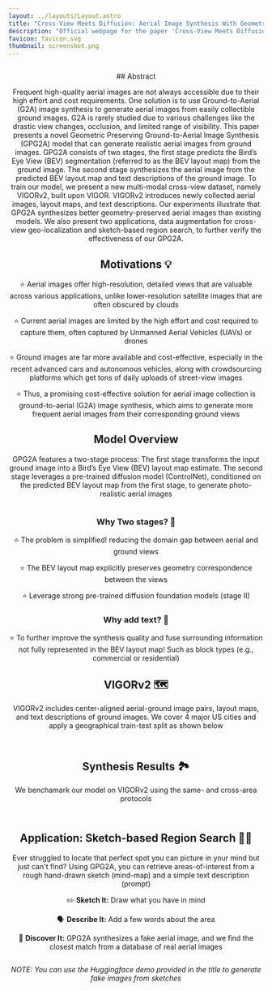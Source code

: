 ```yaml
---
layout: ../layouts/Layout.astro
title: "Cross-View Meets Diffusion: Aerial Image Synthesis With Geometry And Text Guidance"
description: "Official webpage for the paper 'Cross-View Meets Diffusion: Aerial Image Synthesis With Geometry And Text Guidance'"
favicon: favicon.svg
thumbnail: screenshot.png
---
```






<Header
  title={frontmatter.title}
  authors={[
    {
      name: "Ahmad Arrabi",
      url: "https://ahmadarrabi.github.io",
      notes: ["1†"],
    },
    {
      name: "Xiaohan Zhang",
      url: "https://zxh009123.github.io",
      notes: ["1†"],
    },
    {
      name: "Waqas Sultani",
      url: "https://waqassultani.github.io/",
      notes: ['2']
    },
    {
      name: "Chen Chen",
      url: "https://www.crcv.ucf.edu/chenchen/index.html",
      notes: ['3']
    },
    {
      name: "Safwan Wshah",
      url: "https://www.wshahaigroup.com/",
      notes: ["1*"],
    },
  ]}
  insitute={[
    {
      symbol: "1",
      text: "Vermont Artificial Intelligence", 
    },
  ]}
  institutions={[
    {
      symbol: "1",
      text: "Vermont Artificial Intelligence Lab, Department of Computer Science, University of Vermont",
    },
    {
      symbol: "2",
      text: "Intelligent Machines Lab, Information Technology University",
    },
    {
      symbol: "3",
      text: "Center for Research in Computer Vision, University of Central Florida",
    },
  ]}
  conference="WACV 2025"
  notes={[
    {
      symbol: "†",
      text: "Equal contribution",
    },
    {
      symbol: "*",
      text: "Corresponding and senior author",
    },
  ]}
  links={[
    {
      name: "Paper",
      url: "https://openaccess.thecvf.com/content/WACV2025/html/Arrabi_Cross-View_Meets_Diffusion_Aerial_Image_Synthesis_with_Geometry_and_Text_WACV_2025_paper.html",
      icon: "fa-solid:file-pdf",
    },
    {
      name: "Code",
      url: "https://github.com/AhmadArrabi/GPG2A",
      icon: "mdi:github",
    },
    {
      name: "arXiv",
      url: "https://arxiv.org/abs/2408.04224",
      icon: "academicons:arxiv",
    },
    {
      name: "Demo",
      url: "https://huggingface.co/spaces/ahmadarrabi/test_sketch",
      icon: "logos:hugging-face-icon",
    },
  ]}
  />

<Figure
    caption=""
  >
    <Image source={demo} altText=""/>
</Figure>
## Abstract

<p style={{ textAlign: "justify" }}>Frequent high-quality aerial images are not always accessible due to their high effort and cost requirements. One solution is to use Ground-to-Aerial (G2A) image synthesis to generate aerial images from easily collectible ground images. G2A is rarely studied due to various challenges like the drastic view changes, occlusion, and limited range of visibility.  This paper presents a novel Geometric Preserving Ground-to-Aerial Image Synthesis (GPG2A) model that can generate realistic aerial images from ground images.  GPG2A consists of two stages, the first stage predicts the Bird’s Eye View (BEV) segmentation (referred to as the BEV layout map) from the ground image. The second stage synthesizes the aerial image from the predicted BEV layout map and text descriptions of the ground image. To train our model, we present a new multi-modal cross-view dataset, namely VIGORv2, built upon VIGOR. VIGORv2 introduces newly collected aerial images, layout maps, and text descriptions. Our experiments illustrate that GPG2A synthesizes better geometry-preserved aerial images than existing models. We also present two applications, data augmentation for cross-view geo-localization and sketch-based region search, to further verify the effectiveness of our GPG2A.</p>

## Motivations 💡

<p style={{ textAlign: "justify" }}>⭐ Aerial images offer high-resolution, detailed views that are valuable across various applications, unlike lower-resolution satellite images that are often obscured by clouds</p>
<p style={{ textAlign: "justify" }}>⭐ Current aerial images are limited by the high effort and cost required to capture them, often captured by Unmanned Aerial Vehicles (UAVs) or drones </p>
<p style={{ textAlign: "justify" }}>⭐ Ground images are far more available and cost-effective, especially in the recent advanced cars and autonomous vehicles, along with crowdsourcing platforms which get tons of daily uploads of street-view images </p>
<p style={{ textAlign: "justify" }}>⭐ Thus, a promising cost-effective solution for aerial image collection is ground-to-aerial (G2A) image synthesis, which aims to generate more frequent aerial images from their corresponding ground views </p>

## Model Overview

<p style={{ textAlign: "jusftify" }}> GPG2A features a two-stage process: The first stage transforms the input ground image into a Bird’s Eye View (BEV) layout map estimate. The second stage leverages a pre-trained diffusion model (ControlNet), conditioned on the predicted BEV layout map from the first stage, to generate photo-realistic aerial images</p>

<Figure
    caption="GPG2A architecture"
  >
    <Image source={GPG2A} altText="Model architecture" width={950}/>
</Figure>

### Why Two stages? 🤔  
<p style={{ textAlign: "justify" }}>⭐ The problem is simplified! reducing the domain gap between aerial and ground views</p>
<p style={{ textAlign: "justify" }}>⭐ The BEV layout map explicitly preserves geometry correspondence between the views</p>
<p style={{ textAlign: "justify" }}>⭐ Leverage strong pre-trained diffusion foundation models (stage II)</p>

### Why add text? 🤔
<p style={{ textAlign: "justify" }}>⭐ To further improve the synthesis quality and fuse surrounding information not fully represented in the BEV layout map! Such as block types (e.g., commercial or residential)</p>

##

## VIGORv2 🗺️

<p style={{ textAlign: "justify" }}> VIGORv2 includes center-aligned aerial-ground image pairs, layout maps, and text descriptions of ground images. We cover 4 major US cities and apply a geographical train-test split as shown below</p>

<Figure
    caption="VIGORv2 geographic train-test split"
  >
    <Image source={VIGORv2} altText="VIGORv2 geographic train-test split" width={750}/>
</Figure>

<Figure
    caption="VIGORv2 NewYork sample"
  >
    <Image source={samples} altText="VIGORv2 samples" width={750}/>
</Figure>

## Synthesis Results 🏞️
We benchamark our model on VIGORv2 using the same- and cross-area protocols 
<Figure
    caption="Same-area sample results"
  >
    <Image source={results} altText="Results Samples"/>
</Figure>

<Figure
    caption="Cross-area sample results"
  >
    <Image source={results2} altText="Results Samples"/>
</Figure>


## Application: Sketch-based Region Search 🕵️‍♂️
Ever struggled to locate that perfect spot you can picture in your mind but just can't find? Using GPG2A, you can retrieve areas-of-interest from a rough hand-drawn sketch (mind-map) and a simple text description (prompt)

✏️ **Sketch It:** Draw what you have in mind 

🗣️ **Describe It:** Add a few words about the area 

🔎 **Discover It:** GPG2A synthesizes a fake aerial image, and we find the closest match from a database of real aerial images  

<Figure
    caption="Sketch-based retrieval"
  >
    <Image source={results3} altText="Results Samples" width={500}/>
</Figure>

*NOTE: You can use the Huggingface demo provided in the title to generate fake images from sketches*
